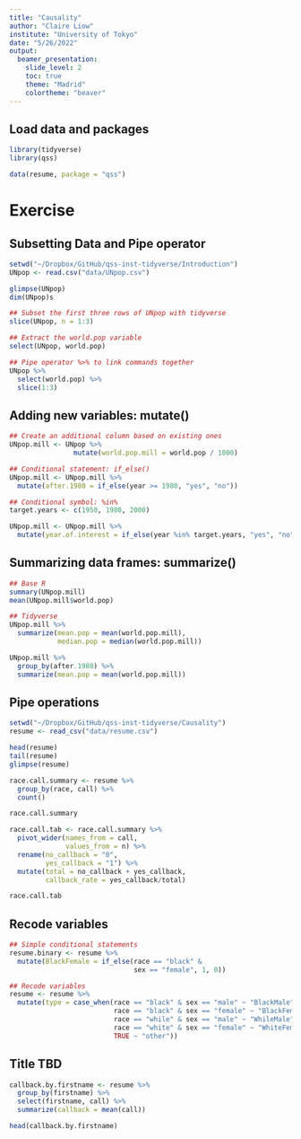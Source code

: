 ```yaml
---
title: "Causality"
author: "Claire Liow"
institute: "University of Tokyo"
date: "5/26/2022"
output: 
  beamer_presentation:
    slide_level: 2
    toc: true
    theme: "Madrid"
    colortheme: "beaver"
---
```


## Load data and packages
```r
library(tidyverse)
library(qss)

data(resume, package = "qss")
```

# Exercise 
## Subsetting Data and Pipe operator
```r
setwd("~/Dropbox/GitHub/qss-inst-tidyverse/Introduction")
UNpop <- read.csv("data/UNpop.csv")

glimpse(UNpop)
dim(UNpop)s

## Subset the first three rows of UNpop with tidyverse
slice(UNpop, n = 1:3)

## Extract the world.pop variable
select(UNpop, world.pop)

## Pipe operator %>% to link commands together
UNpop %>%
  select(world.pop) %>%
  slice(1:3)
```

## Adding new variables: mutate()
```r
## Create an additional column based on existing ones
UNpop.mill <- UNpop %>%
                mutate(world.pop.mill = world.pop / 1000) 

## Conditional statement: if_else()
UNpop.mill <- UNpop.mill %>%
  mutate(after.1980 = if_else(year >= 1980, "yes", "no"))

## Conditional symbol: %in%
target.years <- c(1950, 1980, 2000)

UNpop.mill <- UNpop.mill %>% 
  mutate(year.of.interest = if_else(year %in% target.years, "yes", "no"))
```

## Summarizing data frames: summarize()
```r
## Base R
summary(UNpop.mill)
mean(UNpop.mill$world.pop)

## Tidyverse 
UNpop.mill %>%
  summarize(mean.pop = mean(world.pop.mill),
            median.pop = median(world.pop.mill))

UNpop.mill %>%
  group_by(after.1980) %>%
  summarize(mean.pop = mean(world.pop.mill))
```

## Pipe operations
```r
setwd("~/Dropbox/GitHub/qss-inst-tidyverse/Causality")
resume <- read_csv("data/resume.csv")

head(resume)
tail(resume)
glimpse(resume)

race.call.summary <- resume %>%
  group_by(race, call) %>%
  count()

race.call.summary

race.call.tab <- race.call.summary %>%
  pivot_wider(names_from = call,
              values_from = n) %>%
  rename(no_callback = "0", 
         yes_callback = "1") %>%
  mutate(total = no_callback + yes_callback,
         callback_rate = yes_callback/total)

race.call.tab
```

## Recode variables
```r
## Simple conditional statements
resume.binary <- resume %>%
  mutate(BlackFemale = if_else(race == "black" &
                               sex == "female", 1, 0))

## Recode variables
resume <- resume %>%
  mutate(type = case_when(race == "black" & sex == "male" ~ "BlackMale",
                          race == "black" & sex == "female" ~ "BlackFemale",
                          race == "while" & sex == "male" ~ "WhileMale",
                          race == "white" & sex == "female" ~ "WhiteFemale",
                          TRUE ~ "other")) 
```

## Title TBD
```r
callback.by.firstname <- resume %>%
  group_by(firstname) %>%
  select(firstname, call) %>%
  summarize(callback = mean(call))

head(callback.by.firstname)
```

